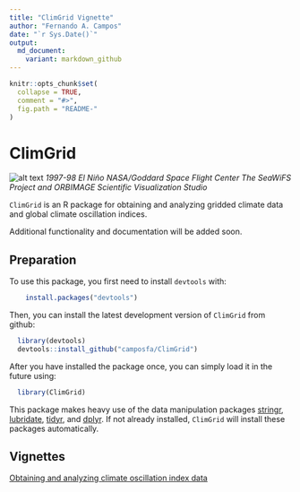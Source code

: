 ```yaml
---
title: "ClimGrid Vignette"
author: "Fernando A. Campos"
date: "`r Sys.Date()`"
output:
  md_document:
    variant: markdown_github
---
```


```r
knitr::opts_chunk$set(
  collapse = TRUE,
  comment = "#>",
  fig.path = "README-"
)
```

# ClimGrid

![alt text](img/spherenino9712.jpg)
*1997-98 El Niño*
*NASA/Goddard Space Flight Center*
*The SeaWiFS Project and ORBIMAGE*
*Scientific Visualization Studio*

`ClimGrid` is an R package for obtaining and analyzing gridded climate data and global climate oscillation indices.

Additional functionality and documentation will be added soon.


## Preparation

To use this package, you first need to install `devtools` with:
```r
    install.packages("devtools")
```

Then, you can install the latest development version of `ClimGrid` from github:

```r
  library(devtools)
  devtools::install_github("camposfa/ClimGrid")
```

After you have installed the package once, you can simply load it in the future using:

```r
  library(ClimGrid)
```

This package makes heavy use of the data manipulation packages [stringr](http://cran.r-project.org/package=stringr), [lubridate](http://cran.r-project.org/package=lubridate), [tidyr](http://cran.r-project.org/package=tidyr), and [dplyr](http://cran.r-project.org/package=dplyr). If not already installed, `ClimGrid` will install these packages automatically.

## Vignettes

[Obtaining and analyzing climate oscillation index data](OscillationIndices.md)

